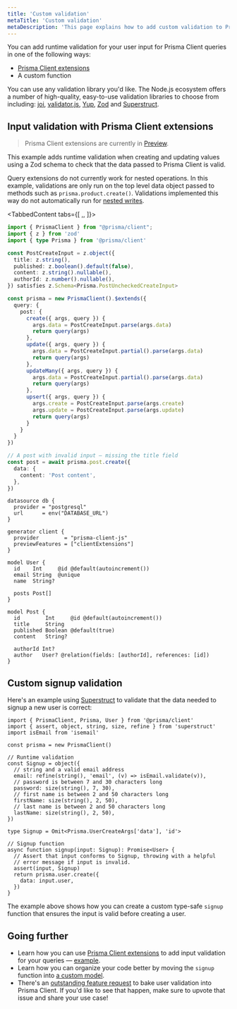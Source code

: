 ```yaml
---
title: 'Custom validation'
metaTitle: 'Custom validation'
metaDescription: 'This page explains how to add custom validation to Prisma Client'
---
```


<TopBlock>

You can add runtime validation for your user input for Prisma Client queries in one of the following ways:

- [Prisma Client extensions](/concepts/components/prisma-client/client-extensions)
- A custom function

You can use any validation library you'd like. The Node.js ecosystem offers a number of high-quality, easy-to-use validation libraries to choose from including: [joi](https://github.com/sideway/joi), [validator.js](https://github.com/validatorjs/validator.js), [Yup](https://github.com/jquense/yup), [Zod](https://github.com/colinhacks/zod) and [Superstruct](https://github.com/ianstormtaylor/superstruct).

</TopBlock>

## Input validation with Prisma Client extensions

> Prisma Client extensions are currently in [Preview](/about/prisma/releases#preview).

This example adds runtime validation when creating and updating values using a Zod schema to check that the data passed to Prisma Client is valid.

<Admonition>

Query extensions do not currently work for nested operations. In this example, validations are only run on the top level data object passed to methods such as `prisma.product.create()`. Validations implemented this way do not automatically run for [nested writes](https://www.prisma.io/docs/concepts/components/prisma-client/relation-queries#nested-writes).

</Admonition>

<TabbedContent tabs={[ <FileWithIcon text="Prisma Client extension" icon="file"/>,<FileWithIcon text="Example query" icon="file"/>, <FileWithIcon text="Prisma schema" icon="file"/>]}>

<tab>

```ts copy
import { PrismaClient } from "@prisma/client";
import { z } from 'zod'
import { type Prisma } from '@prisma/client'

const PostCreateInput = z.object({
  title: z.string(),
  published: z.boolean().default(false),
  content: z.string().nullable(),
  authorId: z.number().nullable(),
}) satisfies z.Schema<Prisma.PostUncheckedCreateInput>

const prisma = new PrismaClient().$extends({
  query: {
    post: {
      create({ args, query }) {
        args.data = PostCreateInput.parse(args.data)
        return query(args)
      },
      update({ args, query }) {
        args.data = PostCreateInput.partial().parse(args.data)
        return query(args)
      },
      updateMany({ args, query }) {
        args.data = PostCreateInput.partial().parse(args.data)
        return query(args)
      },
      upsert({ args, query }) {
        args.create = PostCreateInput.parse(args.create)
        args.update = PostCreateInput.parse(args.update)
        return query(args)
      }
    }
  }
})
```

</tab>

<tab>

```ts copy
// A post with invalid input — missing the title field
const post = await prisma.post.create({
  data: {
    content: 'Post content',
  },
})
```

</tab>

<tab>

```prisma copy
datasource db {
  provider = "postgresql"
  url      = env("DATABASE_URL")
}

generator client {
  provider        = "prisma-client-js"
  previewFeatures = ["clientExtensions"]
}

model User {
  id    Int     @id @default(autoincrement())
  email String  @unique
  name  String?

  posts Post[]
}

model Post {
  id        Int     @id @default(autoincrement())
  title     String
  published Boolean @default(true)
  content   String?

  authorId Int?
  author   User? @relation(fields: [authorId], references: [id])
}
```

</tab>

</TabbedContent>

## Custom signup validation

Here's an example using [Superstruct](https://github.com/ianstormtaylor/superstruct) to validate that the data needed to signup a new user is correct:

```tsx
import { PrismaClient, Prisma, User } from '@prisma/client'
import { assert, object, string, size, refine } from 'superstruct'
import isEmail from 'isemail'

const prisma = new PrismaClient()

// Runtime validation
const Signup = object({
  // string and a valid email address
  email: refine(string(), 'email', (v) => isEmail.validate(v)),
  // password is between 7 and 30 characters long
  password: size(string(), 7, 30),
  // first name is between 2 and 50 characters long
  firstName: size(string(), 2, 50),
  // last name is between 2 and 50 characters long
  lastName: size(string(), 2, 50),
})

type Signup = Omit<Prisma.UserCreateArgs['data'], 'id'>

// Signup function
async function signup(input: Signup): Promise<User> {
  // Assert that input conforms to Signup, throwing with a helpful
  // error message if input is invalid.
  assert(input, Signup)
  return prisma.user.create({
    data: input.user,
  })
}
```

The example above shows how you can create a custom type-safe `signup` function that ensures the input is valid before creating a user.

## Going further

- Learn how you can use [Prisma Client extensions](/concepts/components/prisma-client/client-extensions) to add input validation for your queries — [example](https://github.com/prisma/prisma-client-extensions/tree/main/input-validation).
- Learn how you can organize your code better by moving the `signup` function into [a custom model](/concepts/components/prisma-client/custom-models).
- There's an [outstanding feature request](https://github.com/prisma/prisma/issues/3528) to bake user validation into Prisma Client. If you'd like to see that happen, make sure to upvote that issue and share your use case!
